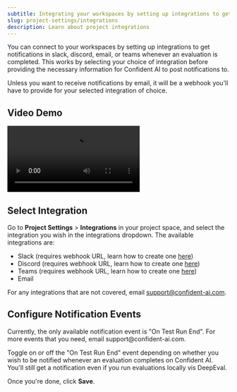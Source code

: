 ```yaml
---
subtitle: Integrating your workspaces by setting up integrations to get notifications in slack, discord, email, or teams in your project.
slug: project-settings/integrations
description: Learn about project integrations
---
```


You can connect to your workspaces by setting up integrations to get notifications in slack, discord, email, or teams whenever an evaluation is completed. This works by selecting your choice of integration before providing the necessary information for Confident AI to post notifications to.

<Callout>
  Unless you want to receive notifications by email, it will be a webhook you'll
  have to provide for your selected integration of choice.
</Callout>

## Video Demo

<Frame caption="Connect to Slack, Discord, Teams, etc.">
<video style={{ aspectRatio: '16 / 9', width: '100%' }} controls>
  <source src="https://confident-docs.s3.us-east-1.amazonaws.com/project-configuration:setup-integrations.mp4" type="video/mp4" />
</video>
</Frame>


## Select Integration

Go to **Project Settings** > **Integrations** in your project space, and select the integration you wish in the integrations dropdown. The available integrations are:

- Slack (requires webhook URL, learn how to create one [here](https://api.slack.com/messaging/webhooks))
- Discord (requires webhook URL, learn how to create one [here](https://support.discord.com/hc/en-us/articles/228383668-Intro-to-Webhooks))
- Teams (requires webhook URL, learn how to create one [here](https://learn.microsoft.com/en-us/microsoftteams/platform/webhooks-and-connectors/how-to/add-incoming-webhook?tabs=newteams%2Cdotnet))
- Email

For any integrations that are not covered, email support@confident-ai.com.

## Configure Notification Events

<Callout type="info">
  Currently, the only available notification event is "On Test Run End". For
  more events that you need, email support@confident-ai.com.
</Callout>

Toggle on or off the "On Test Run End" event depending on whether you wish to be notified whenever an evaluation completes on Confident AI. You'll still get a notification even if you run evaluations locally vis DeepEval.

Once you're done, click **Save**.
